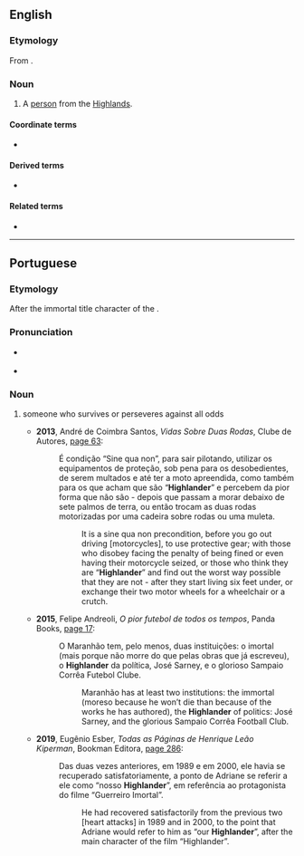 {{also|highlander}}
==English==
{{wikipedia}}

===Etymology===
From {{suffix|en|Highlands|er}}.

===Noun===
{{en-noun}}

# A [[person]] from the [[Highlands]].

====Coordinate terms====
* {{l|en|Lowlander}}

====Derived terms====
* {{l|en|Shanghailander}}

====Related terms====
* {{l|en|highlander}}

{{cln|en|3-syllable words}}
{{c|en|People|Scotland}}

----

==Portuguese==

===Etymology===
After the immortal title character of the {{w|Highlander (franchise)|Highlander film franchise}}.

===Pronunciation===
* {{a|Brazil}} {{IPA|pt|/hajˈlɐ̃.deʁ/}}
* {{homophones|pt|highlander}}

===Noun===
{{pt-noun|m-f|s}}

# {{lb|pt|Brazil|humorous}} someone who survives or perseveres against all odds
#* '''2013''', André de Coimbra Santos, ''Vidas Sobre Duas Rodas'', Clube de Autores, [https://books.google.com/books?id=QRZRBQAAQBAJ&pg=PA63&dq=%22highlander%22#v=onepage page 63]:
#*: É condição “Sine qua non”, para sair pilotando, utilizar os equipamentos de proteção, sob pena para os desobedientes, de serem multados e até ter a moto apreendida, como também para os que acham que são “'''Highlander'''” e percebem da pior forma que não são - depois que passam a morar debaixo de sete palmos de terra, ou então trocam as duas rodas motorizadas por uma cadeira sobre rodas ou uma muleta.
#*:: It is a sine qua non precondition, before you go out driving [motorcycles], to use protective gear; with those who disobey facing the penalty of being fined or even having their motorcycle seized, or those who think they are “'''Highlander'''” and find out the worst way possible that they are not - after they start living six feet under, or exchange their two motor wheels for a wheelchair or a crutch.
#* '''2015''', Felipe Andreoli, ''O pior futebol de todos os tempos'', Panda Books, [https://books.google.com/books?id=dcm3weKfTNsC&pg=PT17&dq=%22highlander%22#v=onepage&q=%22highlander%22 page 17]:
#*: O Maranhão tem, pelo menos, duas instituições: o imortal (mais porque não morre do que pelas obras que já escreveu), o '''Highlander''' da política, José Sarney, e o glorioso Sampaio Corrêa Futebol Clube.
#*:: Maranhão has at least two institutions: the immortal (moreso because he won’t die than because of the works he has authored), the '''Highlander''' of politics: José Sarney, and the glorious Sampaio Corrêa Football Club.
#* '''2019''', Eugênio Esber, ''Todas as Páginas de Henrique Leão Kiperman'', Bookman Editora, [https://books.google.com/books?id=fMCODwAAQBAJ&pg=PT286&dq=%22highlander%22#v=onepage page 286]:
#*: Das duas vezes anteriores, em 1989 e em 2000, ele havia se recuperado satisfatoriamente, a ponto de Adriane se referir a ele como “nosso '''Highlander'''”, em referência ao protagonista do filme “Guerreiro Imortal”.
#*:: He had recovered satisfactorily from the previous two [heart attacks] in 1989 and in 2000, to the point that Adriane would refer to him as “our '''Highlander'''”, after the main character of the film  “Highlander”.

{{catlangname|pt|eponyms}}